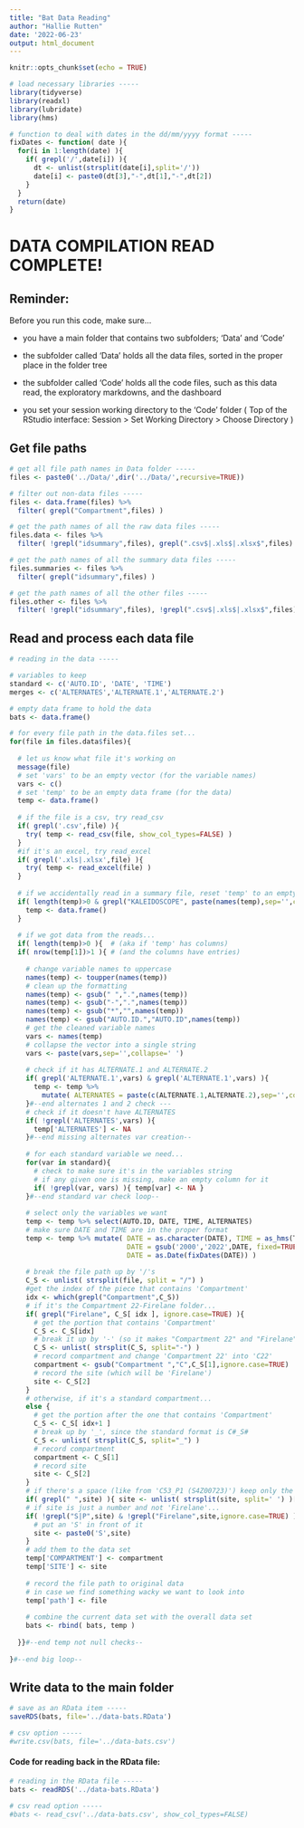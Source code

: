 ```yaml
---
title: "Bat Data Reading"
author: "Hallie Rutten"
date: '2022-06-23'
output: html_document
---
```


```r
knitr::opts_chunk$set(echo = TRUE)

# load necessary libraries -----
library(tidyverse)
library(readxl)
library(lubridate)
library(hms)

# function to deal with dates in the dd/mm/yyyy format -----
fixDates <- function( date ){
  for(i in 1:length(date) ){
    if( grepl('/',date[i]) ){
      dt <- unlist(strsplit(date[i],split='/'))
      date[i] <- paste0(dt[3],"-",dt[1],"-",dt[2])
    }
  }
  return(date)
}
```

# DATA COMPILATION READ COMPLETE!


## Reminder:

Before you run this code, make sure...

- you have a main folder that contains two subfolders; 'Data' and 'Code'

- the subfolder called 'Data' holds all the data files, 
  sorted in the proper place in the folder tree

- the subfolder called 'Code' holds all the code files,
  such as this data read, the exploratory markdowns, and the dashboard
  
- you set your session working directory to the 'Code' folder
  ( Top of the RStudio interface: Session > Set Working Directory > Choose Directory )




## Get file paths

```r
# get all file path names in Data folder -----
files <- paste0('../Data/',dir('../Data/',recursive=TRUE))

# filter out non-data files -----
files <- data.frame(files) %>% 
  filter( grepl("Compartment",files) )

# get the path names of all the raw data files -----
files.data <- files %>% 
  filter( !grepl("idsummary",files), grepl(".csv$|.xls$|.xlsx$",files) )

# get the path names of all the summary data files -----
files.summaries <- files %>% 
  filter( grepl("idsummary",files) )

# get the path names of all the other files -----
files.other <- files %>% 
  filter( !grepl("idsummary",files), !grepl(".csv$|.xls$|.xlsx$",files) )
```




## Read and process each data file

```r
# reading in the data -----

# variables to keep
standard <- c('AUTO.ID', 'DATE', 'TIME')
merges <- c('ALTERNATES','ALTERNATE.1','ALTERNATE.2')

# empty data frame to hold the data
bats <- data.frame()

# for every file path in the data.files set...
for(file in files.data$files){
  
  # let us know what file it's working on
  message(file)
  # set 'vars' to be an empty vector (for the variable names)
  vars <- c()
  # set 'temp' to be an empty data frame (for the data)
  temp <- data.frame()
  
  # if the file is a csv, try read_csv
  if( grepl('.csv',file) ){
    try( temp <- read_csv(file, show_col_types=FALSE) )
  } 
  #if it's an excel, try read_excel
  if( grepl('.xls|.xlsx',file) ){
    try( temp <- read_excel(file) )
  }
  
  # if we accidentally read in a summary file, reset 'temp' to an empty data frame
  if( length(temp)>0 & grepl("KALEIDOSCOPE", paste(names(temp),sep='',collapse=' ')) ){ 
    temp <- data.frame() 
  }
  
  # if we got data from the reads...
  if( length(temp)>0 ){  # (aka if 'temp' has columns)
  if( nrow(temp[1])>1 ){ # (and the columns have entries)
    
    # change variable names to uppercase
    names(temp) <- toupper(names(temp))
    # clean up the formatting
    names(temp) <- gsub(" ",".",names(temp))
    names(temp) <- gsub("-",".",names(temp))
    names(temp) <- gsub("*","",names(temp))
    names(temp) <- gsub("AUTO.ID.","AUTO.ID",names(temp))
    # get the cleaned variable names
    vars <- names(temp)
    # collapse the vector into a single string
    vars <- paste(vars,sep='',collapse=' ')
    
    # check if it has ALTERNATE.1 and ALTERNATE.2
    if( grepl('ALTERNATE.1',vars) & grepl('ALTERNATE.1',vars) ){
      temp <- temp %>% 
        mutate( ALTERNATES = paste(c(ALTERNATE.1,ALTERNATE.2),sep='',collapse=';') )
    }#--end alternates 1 and 2 check ---
    # check if it doesn't have ALTERNATES
    if( !grepl('ALTERNATES',vars) ){
      temp['ALTERNATES'] <- NA
    }#--end missing alternates var creation--
    
    # for each standard variable we need...
    for(var in standard){
      # check to make sure it's in the variables string
      # if any given one is missing, make an empty column for it
      if( !grepl(var, vars) ){ temp[var] <- NA }
    }#--end standard var check loop--
    
    # select only the variables we want
    temp <- temp %>% select(AUTO.ID, DATE, TIME, ALTERNATES)
    # make sure DATE and TIME are in the proper format
    temp <- temp %>% mutate( DATE = as.character(DATE), TIME = as_hms(TIME),
                             DATE = gsub('2000','2022',DATE, fixed=TRUE), 
                             DATE = as.Date(fixDates(DATE)) )
    
    # break the file path up by '/'s
    C_S <- unlist( strsplit(file, split = "/") )
    #get the index of the piece that contains 'Compartment'
    idx <- which(grepl("Compartment",C_S))
    # if it's the Compartment 22-Firelane folder...
    if( grepl("Firelane", C_S[ idx ], ignore.case=TRUE) ){
      # get the portion that contains 'Compartment'
      C_S <- C_S[idx]
      # break it up by '-' (so it makes "Compartment 22" and "Firelane")
      C_S <- unlist( strsplit(C_S, split="-") )
      # record compartment and change 'Compartment 22' into 'C22'
      compartment <- gsub("Compartment ","C",C_S[1],ignore.case=TRUE)
      # record the site (which will be 'Firelane')
      site <- C_S[2]
    } 
    # otherwise, if it's a standard compartment...
    else {
      # get the portion after the one that contains 'Compartment'
      C_S <- C_S[ idx+1 ]
      # break up by '_', since the standard format is C#_S#
      C_S <- unlist( strsplit(C_S, split="_") )
      # record compartment
      compartment <- C_S[1]
      # record site
      site <- C_S[2]
    }
    # if there's a space (like from 'C53_P1 (S4Z00723)') keep only the first bit
    if( grepl(" ",site) ){ site <- unlist( strsplit(site, split=' ') )[1] }
    # if site is just a number and not 'Firelane'...
    if( !grepl("S|P",site) & !grepl("Firelane",site,ignore.case=TRUE) ){
      # put an 'S' in front of it
      site <- paste0('S',site)
    }
    # add them to the data set
    temp['COMPARTMENT'] <- compartment
    temp['SITE'] <- site
    
    # record the file path to original data
    # in case we find something wacky we want to look into
    temp['path'] <- file
    
    # combine the current data set with the overall data set
    bats <- rbind( bats, temp )
    
  }}#--end temp not null checks--
  
}#--end big loop--
```




## Write data to the main folder

```r
# save as an RData item -----
saveRDS(bats, file='../data-bats.RData')

# csv option -----
#write.csv(bats, file='../data-bats.csv')
```




#### Code for reading back in the RData file:

```r
# reading in the RData file -----
bats <- readRDS('../data-bats.RData')

# csv read option -----
#bats <- read_csv('../data-bats.csv', show_col_types=FALSE)
```

